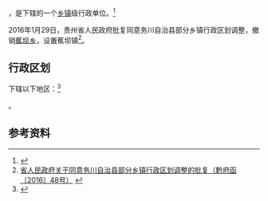 {{中国乡级行政区|52/03/26/202/000}}

'''{{PAGENAMEBASE}}'''，是{{PRC admin/fullname|52/03/26/202/000|3}}下辖的一个[[乡镇|乡镇]]级行政单位。<ref>{{PRC admin/ref sgc|{{PRC admin/parent|52/03/26/202/000}}}}</ref>

2016年1月29日，贵州省人民政府批复同意务川自治县部分乡镇行政区划调整，撤销[[蕉坝乡|蕉坝乡]]，设置蕉坝镇<ref>[http://www.gzgov.gov.cn/xxgk/zfxxgkpt/szfxxgkml/201602/t20160218_374850.html 省人民政府关于同意务川自治县部分乡镇行政区划调整的批复（黔府函〔2016〕48号）] {{webarchive|url=https://web.archive.org/web/20170902053424/http://www.gzgov.gov.cn/xxgk/zfxxgkpt/szfxxgkml/201602/t20160218_374850.html |date=2017-09-02 }}</ref>。

== 行政区划 ==

{{PAGENAMEBASE}}下辖以下地区：<ref>{{PRC admin/ref sgc|52/03/26/202/000}}</ref>

{{PRC admin/children|52/03/26/202/000}}。

== 参考资料 ==

{{reflist}}

{{行政区划小作品}}
{{PRC admin/navcat|52/03/26/202/000}}